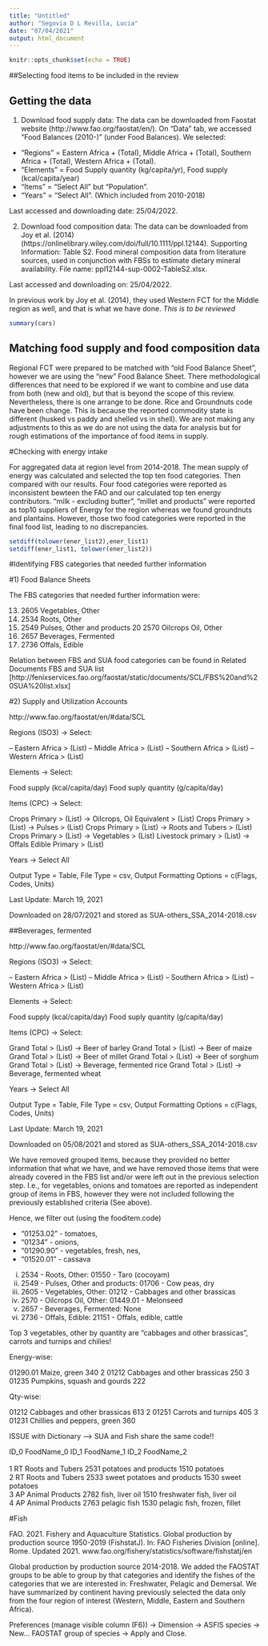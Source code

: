 ```yaml
---
title: "Untitled"
author: "Segovia D L Revilla, Lucia"
date: "07/04/2021"
output: html_document
---
```


```r
knitr::opts_chunk$set(echo = TRUE)
```

##Selecting food items to be included in the review

## Getting the data

1. Download food supply data: The data can be downloaded from Faostat website (http://www.fao.org/faostat/en/). On "Data" tab, we accessed "Food Balances (2010-)" (under Food Balances). We selected:

  - "Regions" = Eastern Africa + (Total), Middle Africa + (Total),  Southern Africa + (Total), Western Africa + (Total).
  - "Elements" = Food Supply quantity (kg/capita/yr), Food supply (kcal/capita/year)
  - "Items" = "Select All" but "Population".
  - "Years" = "Select All". (Which included from 2010-2018)

Last accessed and downloading date: 25/04/2022.


2. Download food composition data: The data can be downloaded from Joy et al. (2014) (https://onlinelibrary.wiley.com/doi/full/10.1111/ppl.12144). Supporting Information: Table S2. Food mineral composition data from literature sources, used in conjunction with FBSs to estimate dietary mineral availability. File name: ppl12144-sup-0002-TableS2.xlsx. 

Last accessed and downloading on: 25/04/2022.

In previous work by Joy et al. (2014), they used Western FCT for the Middle region as well, and that is what we have done. *This is to be reviewed* 



```r
summary(cars)
```

## Matching food supply and food composition data

Regional FCT were prepared to be matched with "old Food Balance Sheet", however we are using the "new" Food Balance Sheet. There methodological differences that need to be explored if we want to combine and use data from both (new and old), but that is beyond the scope of this review. Nevertheless, there is one arrange to be done. Rice and Groundnuts code have been change. This is because the reported commodity state is different (husked vs paddy and shelled vs in shell). We are not making any adjustments to this as we do are not using the data for analysis but for rough estimations of the importance of food items in supply. 



#Checking with energy intake

For aggregated data at region level from 2014-2018. The mean supply of energy was calculated and selected the top ten food categories. Then compared with our results. Four food categories were reported as inconsistent bewteen the FAO and our calculated top ten energy contributors. "milk - excluding butter", "millet and products" were reported as top10 suppliers of Energy for the region whereas we found groundnuts and plantains. However, those two food categories were reported in the final food list, leading to no discrepancies.        

```r

setdiff(tolower(ener_list2),ener_list1)
setdiff(ener_list1, tolower(ener_list2))

```

#Identifying FBS categories that needed further information

#1) Food Balance Sheets

The FBS categories that needed further information were:

13) 2605	Vegetables, Other
15) 2534	Roots, Other
19) 2549	Pulses, Other and products
20  2570	Oilcrops Oil, Other
22) 2657	Beverages, Fermented
24) 2736	Offals, Edible

Relation between FBS and SUA food categories can be found in Related Documents
FBS and SUA list [http://fenixservices.fao.org/faostat/static/documents/SCL/FBS%20and%20SUA%20list.xlsx]

#2) Supply and Utilization Accounts

http://www.fao.org/faostat/en/#data/SCL

Regions (ISO3) -> Select:

-- Eastern Africa > (List)
-- Middle Africa > (List)
-- Southern Africa > (List)
-- Western Africa > (List)

Elements -> Select:

Food supply (kcal/capita/day)
Food suply quantity (g/capita/day)

Items (CPC) -> Select:

Crops Primary > (List) -> Oilcrops, Oil Equivalent > (List)
Crops Primary > (List) -> Pulses > (List)
Crops Primary > (List) -> Roots and Tubers > (List)
Crops Primary > (List) -> Vegetables > (List)
Livestock primary > (List) -> Offals Edible Primary > (List)

Years -> Select All

Output Type = Table, File Type = csv, Output Formatting Options = c(Flags, Codes, Units)

Last Update: March 19, 2021

Downloaded on 28/07/2021 and stored as SUA-others_SSA_2014-2018.csv

##Beverages, fermented

http://www.fao.org/faostat/en/#data/SCL

Regions (ISO3) -> Select:

-- Eastern Africa > (List)
-- Middle Africa > (List)
-- Southern Africa > (List)
-- Western Africa > (List)

Elements -> Select:

Food supply (kcal/capita/day)
Food suply quantity (g/capita/day)

Items (CPC) -> Select:

Grand Total > (List) -> Beer of barley
Grand Total > (List) -> Beer of maize
Grand Total > (List) -> Beer of millet
Grand Total > (List) -> Beer of sorghum
Grand Total > (List) -> Beverage, fermented rice
Grand Total > (List) -> Beverage, fermented wheat

Years -> Select All

Output Type = Table, File Type = csv, Output Formatting Options = c(Flags, Codes, Units)

Last Update: March 19, 2021

Downloaded on 05/08/2021 and stored as SUA-others_SSA_2014-2018.csv


We have removed grouped items, because they provided no better information that what we have, and 
we have removed those items that were already covered in the FBS list and/or were left out in the previous selection step. I.e., for vegetables, onions and tomatoes are reported as independent group of items in FBS, however they were not included following the previously established criteria (See above).

Hence, we filter out (using the fooditem.code)

- "01253.02" - tomatoes, 
- "01234" - onions,
- "01290.90" - vegetables, fresh, nes,
- "01520.01" - cassava

i.	2534 - Roots, Other: 01550 - Taro (cocoyam)   
ii.	2549 - Pulses, Other and products: 01706 - Cow peas, dry
iii.	2605 - Vegetables, Other: 01212 - Cabbages and other brassicas
iv.	2570 - Oilcrops Oil, Other: 01449.01 - Melonseed
v.	2657 - Beverages, Fermented: None 
vi.	2736 - Offals, Edible: 21151 - Offals, edible, cattle


Top 3 vegetables, other by quantity are "cabbages and other brassicas", carrots and turnips and chilies!

Energy-wise:

 01290.01        Maize, green                   340
 2 01212         Cabbages and other brassicas   250
 3 01235         Pumpkins, squash and gourds    222

Qty-wise:

   01212         Cabbages and other brassicas   613
 2 01251         Carrots and turnips            405
 3 01231         Chillies and peppers, green    360
 

ISSUE with Dictionary --> SUA and Fish share the same code!!

 ID_0  FoodName_0        ID_1 FoodName_1                  ID_2  FoodName_2                  
  <chr> <chr>            <dbl> <chr>                       <chr> <chr>                       
1 RT    Roots and Tubers  2531 potatoes and products       1510  potatoes                    
2 RT    Roots and Tubers  2533 sweet potatoes and products 1530  sweet potatoes              
3 AP    Animal Products   2782 fish, liver oil             1510  freshwater fish, liver oil  
4 AP    Animal Products   2763 pelagic fish                1530  pelagic fish, frozen, fillet

#Fish

FAO. 2021. Fishery and Aquaculture Statistics. Global production by production source 1950-2019 (FishstatJ). In: FAO Fisheries Division [online]. Rome. Updated 2021. www.fao.org/fishery/statistics/software/fishstatj/en

Global production by production source 2014-2018. We added the FAOSTAT groups to be able to group by that categories and identify the fishes of the categories that we are interested in: Freshwater, Pelagic and Demersal. We have summarized by continent having previously selected the data only from the four region of interest (Western, Middle, Eastern and Southern Africa).


Preferences (manage visible column (F6)) -> Dimension -> ASFIS species -> New... 
FAOSTAT group of species -> Apply and Close. 

